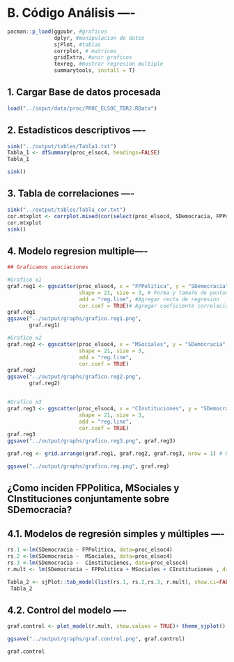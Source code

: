 # B. Código Análisis ----
```r
pacman::p_load(ggpubr, #graficos
               dplyr, #manipulacion de datos
               sjPlot, #tablas
               corrplot, # matrices 
               gridExtra, #unir graficos
               texreg, #mostrar regresion multiple
               summarytools, install = T)

```
## 1. Cargar Base de datos procesada
```r
load("../input/data/proc/PROC_ELSOC_TDR2.RData")
```

## 2. Estadísticos descriptivos ----
```r
sink("../output/tables/Tabla1.txt")
Tabla_1 <- dfSummary(proc_elsoc4, headings=FALSE)
Tabla_1

sink()

```


## 3. Tabla de correlaciones ----
```r
sink("../output/tables/Tabla_cor.txt")
cor.mtxplot <- corrplot.mixed(cor(select(proc_elsoc4, SDemocracia, FPPolitica, MSociales, CInstituciones)))
cor.mtxplot
sink()
```


## 4. Modelo regresion multiple----
```r
## Graficamos asociaciones

#Grafico x1 
graf.reg1 <- ggscatter(proc_elsoc4, x = "FPPolitica", y = "SDemocracia",
                       shape = 21, size = 3, # Forma y tama?o de puntos
                       add = "reg.line", #Agregar recta de regresion
                       cor.coef = TRUE)# Agregar coeficiente correlacion
graf.reg1
ggsave("../output/graphs/grafico.reg1.png",
       graf.reg1)

#Grafico x2
graf.reg2 <- ggscatter(proc_elsoc4, x = "MSociales", y = "SDemocracia",
                       shape = 21, size = 3,
                       add = "reg.line",
                       cor.coef = TRUE)
graf.reg2
ggsave("../output/graphs/grafico.reg2.png",
       graf.reg2)


#Grafico x3 
graf.reg3 <- ggscatter(proc_elsoc4, x = "CInstituciones", y = "SDemocracia",
                       shape = 21, size = 3,
                       add = "reg.line",
                       cor.coef = TRUE)
graf.reg3
ggsave("../output/graphs/grafico.reg3.png", graf.reg3)

graf.reg <- grid.arrange(graf.reg1, graf.reg2, graf.reg3, nrow = 1) # Unir graficos

ggsave("../output/graphs/grafico.reg.png", graf.reg)
```



## ¿Como inciden FPPolitica, MSociales y CInstituciones conjuntamente sobre SDemocracia?

## 4.1. Modelos de regresión simples y múltiples  ----
```r
rs.1 <-lm(SDemocracia ~ FPPolitica, data=proc_elsoc4)
rs.2 <-lm(SDemocracia ~  MSociales, data=proc_elsoc4)
rs.3 <-lm(SDemocracia ~  CInstituciones, data=proc_elsoc4)
r.mult <- lm(SDemocracia ~ FPPolitica + MSociales + CInstituciones , data = proc_elsoc4)
```

```r

Tabla_2 <- sjPlot::tab_model(list(rs.1, rs.2,rs.3, r.mult), show.ci=FALSE, p.style = "stars", dv.labels = c("Modelo 1", "Modelo 2", "Modelo 3", "Módelo Múltiple"),string.pred = "Predictores", string.est = "β")
 Tabla_2
```

## 4.2. Control del modelo ----
```r

graf.control <- plot_model(r.mult, show.values = TRUE)+ theme_sjplot()

ggsave("../output/graphs/graf.control.png", graf.control)

graf.control
```




